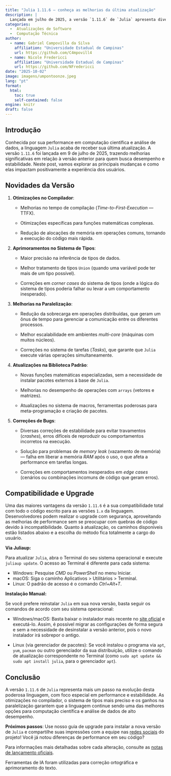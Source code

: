 ```yaml
---
title: "Julia 1.11.6 — conheça as melhorias da última atualização"
description: |
  Lançada em julho de 2025, a versão `1.11.6` de `Julia` apresenta diversas atualizações, destacando melhorias no compilador, sistema de tipos e paralelização. A versão também inclui correções de bugs e garante a compatibilidade com versões anteriores.
categories:
  -  Atualizações de Software
  -  Computação Técnica
author:
  - name: Gabriel Campovilla da Silva
    affiliation: "Universidade Estadual de Campinas"
    url: https://github.com/C4mpovill4
  - name: Nicole Fredericci
    affiliation: "Universidade Estadual de Campinas"
    url: https://github.com/NFredericci
date: "2025-10-02"
image: imagens/umpontoonze.jpeg
lang: "pt"
format:
  html:
    toc: true
    self-contained: false
engine: knitr
draft: false
---
```


## Introdução

:::{.justify}
Conhecida por sua performance em computação científica e análise de dados, a linguagem `Julia` acaba de receber sua última atualização. A versão `1.11.6` foi lançada em 9 de julho de 2025, trazendo melhorias significativas em relação à versão anterior para quem busca desempenho e estabilidade. Neste post, vamos explorar as principais mudanças e como elas impactam positivamente a experiência dos usuários.
:::

## Novidades da Versão

:::{.justify}
1.  **Otimizações no Compilador**:

    -   Melhorias no tempo de compilação (*Time-to-First-Execution* — TTFX).

    -   Otimizações específicas para funções matemáticas complexas.

    -   Redução de alocações de memória em operações comuns, tornando a execução do código mais rápida.

2.  **Aprimoramentos no Sistema de Tipos**:

    -   Maior precisão na inferência de tipos de dados.

    -   Melhor tratamento de tipos `Union` (quando uma variável pode ter mais de um tipo possível).

    -   Correções em *corner cases* do sistema de tipos (onde a lógica do sistema de tipos poderia falhar ou levar a um comportamento inesperado).

3.  **Melhorias na Paralelização**:

    -   Redução da sobrecarga em operações distribuídas, que geram um ônus de tempo para gerenciar a comunicação entre os diferentes processos.

    -   Melhor escalabilidade em ambientes *multi-core* (máquinas com muitos núcleos).

    -   Correções no sistema de tarefas (*Tasks*), que garante que `Julia` execute várias operações simultaneamente.

4.  **Atualizações na Biblioteca Padrão**:

    -   Novas funções matemáticas especializadas, sem a necessidade de instalar pacotes externos à base de `Julia`.

    -   Melhorias no desempenho de operações com `arrays` (vetores e matrizes).

    -   Atualizações no sistema de macros, ferramentas poderosas para meta-programação e criação de pacotes.

5.  **Correções de Bugs**:

    -   Diversas correções de estabilidade para evitar travamentos (*crashes*), erros difíceis de reproduzir ou comportamentos incorretos na execução.

    -   Solução para problemas de *memory leak* (vazamento de memória) — falha em liberar a memória *RAM* após o uso, o que afeta a performance em tarefas longas.

    -   Correções em comportamentos inesperados em *edge cases* (cenários ou combinações incomuns de código que geram erros).
:::

## Compatibilidade e Upgrade

:::{.justify}
Uma das maiores vantagens da versão `1.11.6` é a sua compatibilidade total com todo o código escrito para as versões `1.x` da linguagem. Desenvolvedores podem realizar o upgrade com segurança, aproveitando as melhorias de performance sem se preocupar com quebras de código devido à incompatibilidade. Quanto à atualização, os caminhos disponíveis estão listados abaixo e a escolha do método fica totalmente a cargo do usuário.

**Via Juliaup:**

Para atualizar `Julia`, abra o Terminal do seu sistema operacional e execute `juliaup update`. O acesso ao Terminal é diferente para cada sistema:

- Windows: Pesquise *CMD* ou *PowerShell* no menu Iniciar.
- macOS: Siga o caminho Aplicativos > Utilitários > Terminal.
- Linux: O padrão de acesso é o comando *Ctrl+Alt+T*.

**Instalação Manual:**

Se você prefere reinstalar `Julia` em sua nova versão, basta seguir os comandos de acordo com seu sistema operacional:

- Windows/macOS: Basta baixar o instalador mais recente no [site oficial](https://julialang.org/install/) e executá-lo. Assim, é possível migrar as configurações de forma segura e sem a necessidade de desinstalar a versão anterior, pois o novo instalador irá sobrepor o antigo.

- Linux (via gerenciador de pacotes): Se você instalou o programa via `apt`, `yum`, `pacman` ou outro gerenciador da sua distribuição, utilize o comando de atualização correspondente no Terminal (como `sudo apt update && sudo apt install julia`, para o gerenciador `apt`).
:::

## Conclusão

:::{.justify}
A versão `1.11.6` de `Julia` representa mais um passo na evolução desta poderosa linguagem, com foco especial em performance e estabilidade. As otimizações no compilador, o sistema de tipos mais preciso e os ganhos na paralelização garantem que a linguagem continue sendo uma das melhores opções para computação científica e análise de dados de alto desempenho.

**Próximos passos**: Use nosso guia de upgrade para instalar a nova versão de `Julia` e compartilhe suas impressões com a equipe nas [redes sociais](https://www.instagram.com/dozero_aojulia/) do projeto! Você já notou diferenças de performance em seu código?

Para informações mais detalhadas sobre cada alteração, consulte as [notas de lançamento oficiais](https://docs.julialang.org/en/v1/NEWS/).
:::

::: callout-note
Ferramentas de IA foram utilizadas para correção ortográfica e aprimoramento do texto.
:::
